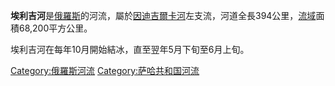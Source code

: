 '''埃利吉河'''是[[俄羅斯|俄羅斯]]的河流，屬於[[因迪吉爾卡河|因迪吉爾卡河]]左支流，河道全長394公里，[[流域|流域]]面積68,200平方公里。

埃利吉河在每年10月開始結冰，直至翌年5月下旬至6月上旬。

[[Category:俄羅斯河流|Category:俄羅斯河流]]
[[Category:萨哈共和国河流|Category:萨哈共和国河流]]

{{Russia-geo-stub}}